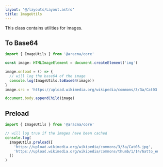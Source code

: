 ```yaml
---
layout: '@/layouts/Layout.astro'
title: ImageUtils
---
```


This class contains utilities for images.

## To Base64

```ts
import { ImageUtils } from '@aracna/core'

const image: HTMLImageElement = document.createElement('img')

image.onload = () => {
  // will log the base64 of the image
  console.log(ImageUtils.toBase64(image))
}
image.src = 'https://upload.wikimedia.org/wikipedia/commons/3/3a/Cat03.jpg'

document.body.appendChild(image)
```

## Preload

```ts
import { ImageUtils } from '@aracna/core'

// will log true if the images have been cached
console.log(
  ImageUtils.preload([
    'https://upload.wikimedia.org/wikipedia/commons/3/3a/Cat03.jpg',
    'https://upload.wikimedia.org/wikipedia/commons/thumb/1/14/Gatto_europeo4.jpg/1280px-Gatto_europeo4.jpg'
  ])
)
```
